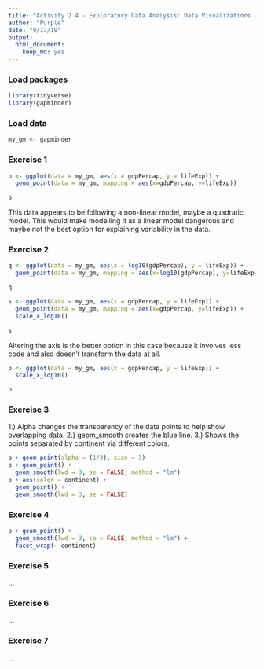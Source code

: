 ```yaml
---
title: "Activity 2.4 - Exploratory Data Analysis: Data Visualizations - Introduction"
author: "Purple"
date: "9/17/19"
output: 
  html_document: 
    keep_md: yes
---
```


### Load packages

```r
library(tidyverse)
library(gapminder)
```

### Load data

```r
my_gm <- gapminder
```


### Exercise 1

```r
p <- ggplot(data = my_gm, aes(x = gdpPercap, y = lifeExp)) +
  geom_point(data = my_gm, mapping = aes(x=gdpPercap, y=lifeExp))

p
```

This data appears to be following a non-linear model, maybe a quadratic model. This would make modelling it as a linear model dangerous and maybe not the best option for explaining variability in the data.

### Exercise 2

```r
q <- ggplot(data = my_gm, aes(x = log10(gdpPercap), y = lifeExp)) +
  geom_point(data = my_gm, mapping = aes(x=log10(gdpPercap), y=lifeExp))

q
```

```r
s <- ggplot(data = my_gm, aes(x = gdpPercap, y = lifeExp)) +
  geom_point(data = my_gm, mapping = aes(x=gdpPercap, y=lifeExp)) +
  scale_x_log10()

s
```

Altering the axis is the better option in this case because it involves less code and also doesn't transform the data at all.

```r
p <- ggplot(data = my_gm, aes(x = gdpPercap, y = lifeExp)) +
  scale_x_log10()

p
```


### Exercise 3

1.) Alpha changes the transparency of the data points to help show overlapping data.
2.) geom_smooth creates the blue line.
3.) Shows the points separated by continent via different colors.
```r
p + geom_point(alpha = (1/3), size = 3)
p + geom_point() + 
  geom_smooth(lwd = 3, se = FALSE, method = "lm")
p + aes(color = continent) + 
  geom_point() + 
  geom_smooth(lwd = 3, se = FALSE)
```

### Exercise 4

``` r
p + geom_point() + 
  geom_smooth(lwd = 3, se = FALSE, method = "lm") +
  facet_wrap(~ continent)
```

### Exercise 5

...

### Exercise 6

...

### Exercise 7

...

